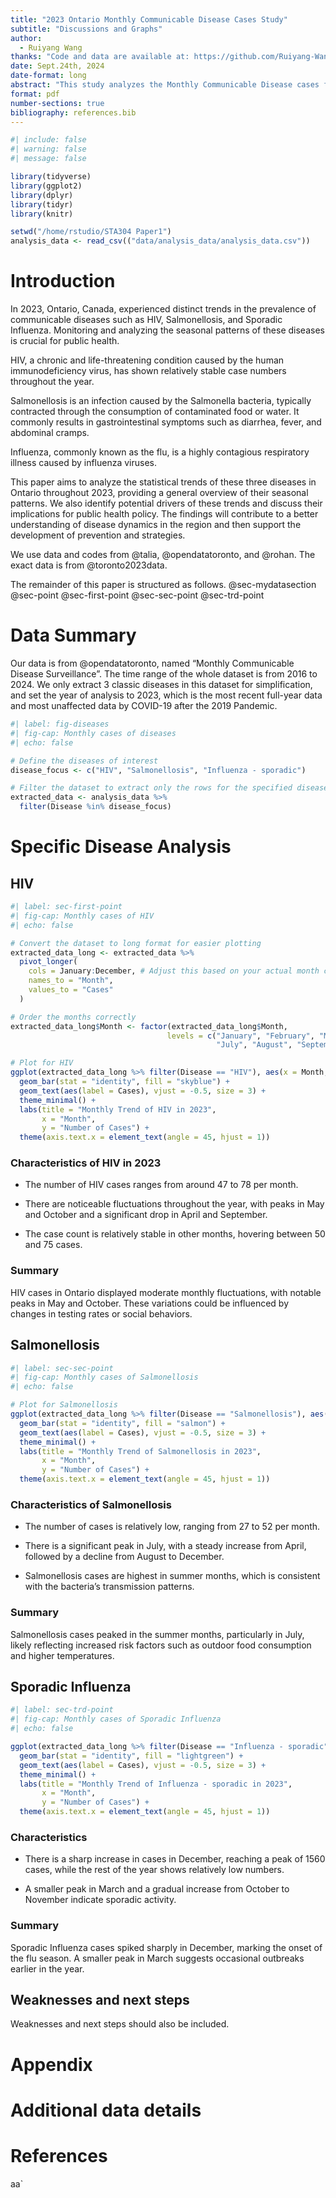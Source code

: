 ```yaml
---
title: "2023 Ontario Monthly Communicable Disease Cases Study"
subtitle: "Discussions and Graphs"
author: 
  - Ruiyang Wang
thanks: "Code and data are available at: https://github.com/Ruiyang-Wang/STA304-Paper-1.git"
date: Sept.24th, 2024
date-format: long
abstract: "This study analyzes the Monthly Communicable Disease cases for Ontario in 2023, focusing on 3 mainly cosiderred disease: HIV, Salmonellosis, and Sporadic Influenza. This paper presenst the general graphs for each disease, dicusses the genral trends, and further analysis."
format: pdf
number-sections: true
bibliography: references.bib
---
```


```r
#| include: false
#| warning: false
#| message: false

library(tidyverse)
library(ggplot2)
library(dplyr)
library(tidyr)
library(knitr)

setwd("/home/rstudio/STA304 Paper1")
analysis_data <- read_csv(("data/analysis_data/analysis_data.csv"))

```


# Introduction
In 2023, Ontario, Canada, experienced distinct trends in the prevalence of communicable diseases such as HIV, Salmonellosis, and Sporadic Influenza. Monitoring and analyzing the seasonal patterns of these diseases is crucial for public health.

HIV, a chronic and life-threatening condition caused by the human immunodeficiency virus, has shown relatively stable case numbers throughout the year. 

Salmonellosis is an infection caused by the Salmonella bacteria, typically contracted through the consumption of contaminated food or water. It commonly results in gastrointestinal symptoms such as diarrhea, fever, and abdominal cramps.

Influenza, commonly known as the flu, is a highly contagious respiratory illness caused by influenza viruses.

This paper aims to analyze the statistical trends of these three diseases in Ontario throughout 2023, providing a general overview of their seasonal patterns. We also identify potential drivers of these trends and discuss their implications for public health policy. The findings will contribute to a better understanding of disease dynamics in the region and then support the development of prevention and strategies.

 We use data and codes from @talia, @opendatatoronto, and @rohan. The exact data is from @toronto2023data.

The remainder of this paper is structured as follows.
@sec-mydatasection
@sec-point
@sec-first-point
@sec-sec-point
@sec-trd-point





# Data Summary {#sec-mydatasection}

Our data is from @opendatatoronto, named "Monthly Communicable Disease Surveillance". The time range of the whole dataset is from 2016 to 2024. We only extract 3 classic diseases in this dataset for simplification, and set the year of analysis to 2023, which is the most recent full-year data and most unaffected data by COVID-19 after the 2019 Pandemic.

```r
#| label: fig-diseases
#| fig-cap: Monthly cases of diseases
#| echo: false

# Define the diseases of interest
disease_focus <- c("HIV", "Salmonellosis", "Influenza - sporadic")

# Filter the dataset to extract only the rows for the specified diseases
extracted_data <- analysis_data %>%
  filter(Disease %in% disease_focus)
```


# Specific Disease Analysis {#sec-point}

## HIV {#sec-first-point}

```r
#| label: sec-first-point
#| fig-cap: Monthly cases of HIV
#| echo: false

# Convert the dataset to long format for easier plotting
extracted_data_long <- extracted_data %>%
  pivot_longer(
    cols = January:December, # Adjust this based on your actual month column names
    names_to = "Month",
    values_to = "Cases"
  )

# Order the months correctly
extracted_data_long$Month <- factor(extracted_data_long$Month, 
                                   levels = c("January", "February", "March", "April", "May", "June", 
                                              "July", "August", "September", "October", "November", "December"))

# Plot for HIV
ggplot(extracted_data_long %>% filter(Disease == "HIV"), aes(x = Month, y = Cases)) +
  geom_bar(stat = "identity", fill = "skyblue") +
  geom_text(aes(label = Cases), vjust = -0.5, size = 3) +
  theme_minimal() +
  labs(title = "Monthly Trend of HIV in 2023",
       x = "Month",
       y = "Number of Cases") +
  theme(axis.text.x = element_text(angle = 45, hjust = 1))

```

### Characteristics of HIV in 2023
- The number of HIV cases ranges from around 47 to 78 per month.

- There are noticeable fluctuations throughout the year, with peaks in May and October and a significant drop in April and September.

- The case count is relatively stable in other months, hovering between 50 and 75 cases.

### Summary
  HIV cases in Ontario displayed moderate monthly fluctuations, with notable peaks in May and October. These variations could be influenced by changes in testing rates or social behaviors.
  

## Salmonellosis {#sec-sec-point}
```r
#| label: sec-sec-point
#| fig-cap: Monthly cases of Salmonellosis
#| echo: false

# Plot for Salmonellosis
ggplot(extracted_data_long %>% filter(Disease == "Salmonellosis"), aes(x = Month, y = Cases)) +
  geom_bar(stat = "identity", fill = "salmon") +
  geom_text(aes(label = Cases), vjust = -0.5, size = 3) +
  theme_minimal() +
  labs(title = "Monthly Trend of Salmonellosis in 2023",
       x = "Month",
       y = "Number of Cases") +
  theme(axis.text.x = element_text(angle = 45, hjust = 1))
```

### Characteristics of Salmonellosis
- The number of cases is relatively low, ranging from 27 to 52 per month.

- There is a significant peak in July, with a steady increase from April, followed by a decline from August to December.

- Salmonellosis cases are highest in summer months, which is consistent with the bacteria's transmission patterns.

### Summary
  Salmonellosis cases peaked in the summer months, particularly in July, likely reflecting increased risk factors such as outdoor food consumption and higher temperatures.


## Sporadic Influenza {#sec-trd-point}
```r
#| label: sec-trd-point
#| fig-cap: Monthly cases of Sporadic Influenza
#| echo: false

ggplot(extracted_data_long %>% filter(Disease == "Influenza - sporadic"), aes(x = Month, y = Cases)) +
  geom_bar(stat = "identity", fill = "lightgreen") +
  geom_text(aes(label = Cases), vjust = -0.5, size = 3) +
  theme_minimal() +
  labs(title = "Monthly Trend of Influenza - sporadic in 2023",
       x = "Month",
       y = "Number of Cases") +
  theme(axis.text.x = element_text(angle = 45, hjust = 1))
```

### Characteristics
- There is a sharp increase in cases in December, reaching a peak of 1560 cases, while the rest of the year shows relatively low numbers.

- A smaller peak in March and a gradual increase from October to November indicate sporadic activity.

### Summary
  Sporadic Influenza cases spiked sharply in December, marking the onset of the flu season. A smaller peak in March suggests occasional outbreaks earlier in the year.

## Weaknesses and next steps

Weaknesses and next steps should also be included.

\newpage

\appendix

# Appendix {-}


# Additional data details



\newpage


# References


aa`   
